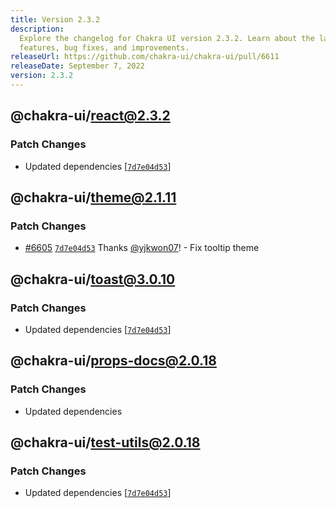 ```yaml
---
title: Version 2.3.2
description:
  Explore the changelog for Chakra UI version 2.3.2. Learn about the latest
  features, bug fixes, and improvements.
releaseUrl: https://github.com/chakra-ui/chakra-ui/pull/6611
releaseDate: September 7, 2022
version: 2.3.2
---
```


## @chakra-ui/react@2.3.2

### Patch Changes

- Updated dependencies
  \[[`7d7e04d53`](https://github.com/chakra-ui/chakra-ui/commit/7d7e04d53d871e324debe0a2cb3ff44d7dbf3bca)]

## @chakra-ui/theme@2.1.11

### Patch Changes

- [#6605](https://github.com/chakra-ui/chakra-ui/pull/6605)
  [`7d7e04d53`](https://github.com/chakra-ui/chakra-ui/commit/7d7e04d53d871e324debe0a2cb3ff44d7dbf3bca)
  Thanks [@yjkwon07](https://github.com/yjkwon07)! - Fix tooltip theme

## @chakra-ui/toast@3.0.10

### Patch Changes

- Updated dependencies
  \[[`7d7e04d53`](https://github.com/chakra-ui/chakra-ui/commit/7d7e04d53d871e324debe0a2cb3ff44d7dbf3bca)]

## @chakra-ui/props-docs@2.0.18

### Patch Changes

- Updated dependencies

## @chakra-ui/test-utils@2.0.18

### Patch Changes

- Updated dependencies
  \[[`7d7e04d53`](https://github.com/chakra-ui/chakra-ui/commit/7d7e04d53d871e324debe0a2cb3ff44d7dbf3bca)]
